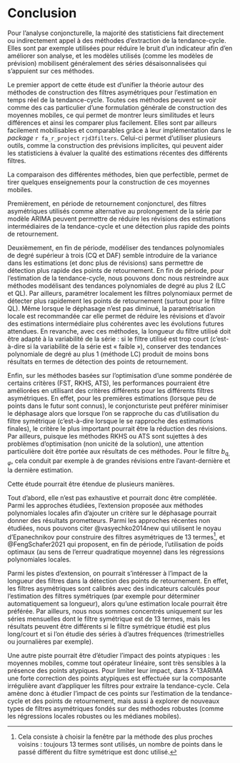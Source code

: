 # Conclusion {.unnumbered}

Pour l'analyse conjoncturelle, la majorité des statisticiens fait directement ou indirectement appel à des méthodes d'extraction de la tendance-cycle.
Elles sont par exemple utilisées pour réduire le bruit d'un indicateur afin d'en améliorer son analyse, et les modèles utilisés (comme les modèles de prévision) mobilisent généralement des séries désaisonnalisées qui s'appuient sur ces méthodes.

Le premier apport de cette étude est d'unifier la théorie autour des méthodes de construction des filtres asymétriques pour l'estimation en temps réel de la tendance-cycle.
Toutes ces méthodes peuvent se voir comme des cas particulier d'une formulation générale de construction des moyennes mobiles, ce qui permet de montrer leurs similitudes et leurs différences et ainsi les comparer plus facilement.
Elles sont par ailleurs facilement mobilisables et comparables grâce à leur implémentation dans le *package* `r fa_r_project` `rjd3filters`.
Celui-ci permet d'utiliser plusieurs outils, comme la construction des prévisions implicites, qui peuvent aider les statisticiens à évaluer la qualité des estimations récentes des différents filtres.

La comparaison des différentes méthodes, bien que perfectible, permet de tirer quelques enseignements pour la construction de ces moyennes mobiles.

Premièrement, en période de retournement conjoncturel, des filtres asymétriques utilisés comme alternative au prolongement de la série par modèle ARIMA peuvent permettre de réduire les révisions des estimations intermédiaires de la tendance-cycle et une détection plus rapide des points de retournement.

Deuxièmement, en fin de période, modéliser des tendances polynomiales de degré supérieur à trois (CQ et DAF) semble introduire de la variance dans les estimations (et donc plus de révisions) sans permettre de détection plus rapide des points de retournement.
En fin de période, pour l'estimation de la tendance-cycle, nous pouvons donc nous restreindre aux méthodes modélisant des tendances polynomiales de degré au plus 2 (LC et QL).
Par ailleurs, paramétrer localement les filtres polynomiaux permet de détecter plus rapidement les points de retournement (surtout pour le filtre QL).
Même lorsque le déphasage n'est pas diminué, la paramétrisation locale est recommandée car elle permet de réduire les révisions et d'avoir des estimations intermédiaire plus cohérentes avec les évolutions futures attendues.
En revanche, avec ces méthodes, la longueur du filtre utilisé doit être adapté à la variabilité de la série : si le filtre utilisé est trop court (c'est-à-dire si la variabilité de la série est « faible »), conserver des tendances polynomiale de degré au plus 1 (méthode LC) produit de moins bons résultats en termes de détection des points de retournement.

Enfin, sur les méthodes basées sur l'optimisation d'une somme pondérée de certains critères (FST, RKHS, ATS), les performances pourraient être améliorées en utilisant des critères différents pour les différents filtres asymétriques.
En effet, pour les premières estimations (lorsque peu de points dans le futur sont connus), le conjoncturiste peut préférer minimiser le déphasage alors que lorsque l'on se rapproche du cas d'utilisation du filtre symétrique (c'est-à-dire lorsque le se rapproche des estimations finales), le critère le plus important pourrait être la réduction des révisions.
Par ailleurs, puisque les méthodes RKHS ou ATS sont sujettes à des problèmes d'optimisation (non unicité de la solution), une attention particulière doit être portée aux résultats de ces méthodes.
Pour le filtre $b_{q,\varphi}$, cela conduit par exemple à de grandes révisions entre l'avant-dernière et la dernière estimation.

Cette étude pourrait être étendue de plusieurs manières.

Tout d'abord, elle n'est pas exhaustive et pourrait donc être complétée.  
Parmi les approches étudiées, l'extension proposée aux méthodes polynomiales locales afin d'ajouter un critère sur le déphasage pourrait donner des résultats prometteurs. 
Parmi les approches récentes non étudiées, nous pouvons citer @vasyechko2014new qui utilisent le noyau d'Epanechnikov pour construire des filtres asymétriques de 13 termes^[
Cela consiste à choisir la fenêtre par la méthode des plus proches voisins : toujours 13 termes sont utilisés, un nombre de points dans le passé différent du filtre symétrique est donc utilisé.
], et @FengSchafer2021 qui proposent, en fin de période, l'utilisation de poids optimaux (au sens de l'erreur quadratique moyenne) dans les régressions polynomiales locales.

Parmi les pistes d'extension, on pourrait s'intéresser à l'impact de la longueur des filtres dans la détection des points de retournement.
En effet, les filtres asymétriques sont calibrés avec des indicateurs calculés pour l'estimation des filtres symétriques (par exemple pour déterminer automatiquement sa longueur), alors qu'une estimation locale pourrait être préférée.
Par ailleurs, nous nous sommes concentrés uniquement sur les séries mensuelles dont le filtre symétrique est de 13 termes, mais les résultats peuvent être différents si le filtre symétrique étudié est plus long/court et si l'on étudie des séries à d'autres fréquences (trimestrielles ou journalières par exemple).

Une autre piste pourrait être d'étudier l'impact des points atypiques : les moyennes mobiles, comme tout opérateur linéaire, sont très sensibles à la présence des points atypiques. 
Pour limiter leur impact, dans X-13ARIMA une forte correction des points atypiques est effectuée sur la composante irrégulière avant d'appliquer les filtres pour extraire la tendance-cycle.
Cela amène donc à étudier l'impact de ces points sur l'estimation de la tendance-cycle et des points de retournement, mais aussi à explorer de nouveaux types de filtres asymétriques fondés sur des méthodes robustes (comme les régressions locales robustes ou les médianes mobiles).





\newpage
